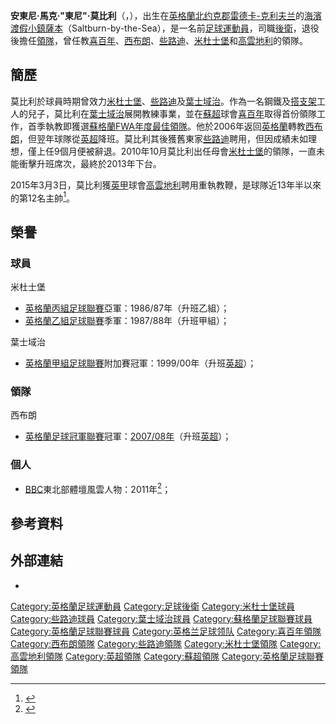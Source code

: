 {{noteTA|G1=足球|G2=FAcup|G3=蘇超|G4=英超
|T=zh-hans:托尼·莫布雷; zh-hk:東尼·莫比利;
|1=zh-hans:托尼; zh-hk:東尼;
|2=zh-hans:莫布雷; zh-hk:莫比利;
|3=zh-hans:安东尼·马克·"托尼"·莫布雷; zh-hk:安東尼·馬克·"東尼"·莫比利;
}}
{{Infobox football biography
| playername     = 東尼·莫比利<br />''Tony Mowbray''
| image          = [[File:Mowbray_Dinamo_Moscow_Celts.jpg|280px]]
| caption        = 擔任些路迪領隊時的莫比利
| fullname       = Anthony Mark Mowbray
| height         = {{height|ft=6|in=1}}
| dateofbirth    = {{birth date and age|1963|11|22|df=yes}}
| birth_place   = 英格蘭[[濱海薩爾特本|薩爾特本]]
| currentclub  = [[布莱克本流浪者足球俱乐部|布莱克本流浪者]]<br>([[領隊_(足球)|領隊]])
| position       = [[後衛_(足球)|後衛]]
| years1 = 1982–1991 | clubs1 = [[米德尔斯堡足球俱乐部|米杜士堡]] | caps1 = 348 | goals1 = 25
| years2 = 1991–1995 | clubs2 = [[凯尔特人足球俱乐部|些路迪]] | caps2 = 78 | goals2 = 6
| years3 = 1995–2000 | clubs3 = [[伊普斯维奇城足球俱乐部|葉士域治]] | caps3 = 128 | goals3 = 5
| nationalyears1 = 1989 | nationalteam1 = [[英格蘭足球代表乙隊|英格蘭B隊]] | nationalcaps1 = 3 | nationalgoals1 = 0
| manageryears1 = 2002      | managerclubs1 = [[伊普斯维奇城足球俱乐部|葉士域治]] (過渡領隊)
| manageryears2 = 2004–2006 | managerclubs2 = [[希伯尼安足球俱乐部|喜百年]]
| manageryears3 = 2006–2009 | managerclubs3 = [[西布罗姆维奇足球俱乐部|西布朗]]
| manageryears4 = 2009–2010 | managerclubs4 = [[凯尔特人足球俱乐部|些路迪]]
| manageryears5 = 2010–2013 | managerclubs5 = [[米德尔斯堡足球俱乐部|米杜士堡]]
| manageryears6 = 2015–2016 | managerclubs6 = [[考文垂足球俱乐部|高雲地利]]
| manageryears7 = 2017–     | managerclubs7 = [[布莱克本流浪者足球俱乐部|布莱克本流浪者]]
}}

'''安東尼·馬克·"東尼"·莫比利'''（{{lang-en|'''Anthony Mark "Tony" Mowbray'''}}，{{bd|1963年|11月22日|catidx=Mowbray, Tony}}），出生在[[英格蘭|英格蘭]][[北约克郡|北约克郡]][[雷德卡-克利夫兰|雷德卡-克利夫兰]]的[[海水浴場|海濱渡假小鎮]][[濱海薩爾特本|薩本]]（Saltburn-by-the-Sea），是一名前[[足球|足球]][[運動員|運動員]]，司職[[後衛_(足球)|後衛]]，退役後擔任[[教练|領隊]]，曾任教[[希伯尼安足球俱乐部|喜百年]]、[[西布罗姆维奇足球俱乐部|西布朗]]、[[凯尔特人足球俱乐部|些路迪]]、[[米德尔斯堡足球俱乐部|米杜士堡]]和[[考文垂足球俱乐部|高雲地利]]的領隊。

==簡歷==
莫比利於球員時期曾效力[[米德尔斯堡足球俱乐部|米杜士堡]]、[[凯尔特人足球俱乐部|些路迪]]及[[伊普斯维奇城足球俱乐部|葉士域治]]。作為一名鋼鐵及[[腳手架|搭支架]]工人的兒子，莫比利在[[伊普斯维奇城足球俱乐部|葉士域治]]展開教練事業，並在[[蘇超|蘇超]]球會[[希伯尼安足球俱乐部|喜百年]]取得首份領隊工作，首季執教即獲選[[蘇格蘭FWA年度最佳領隊|蘇格蘭FWA年度最佳領隊]]。他於2006年返回[[英格蘭|英格蘭]]轉教[[西布罗姆维奇足球俱乐部|西布朗]]，但翌年球隊從[[英超|英超]]降班。莫比利其後獲舊東家[[凯尔特人足球俱乐部|些路迪]]聘用，但因成績未如理想，僅上任9個月便被辭退。2010年10月莫比利出任母會[[米德尔斯堡足球俱乐部|米杜士堡]]的領隊，一直未能衝擊升班席次，最終於2013年下台。

2015年3月3日，莫比利獲[[英甲|英甲]]球會[[考文垂足球俱乐部|高雲地利]]聘用重執教鞭，是球隊近13年半以來的第12名主帥<ref name="Tony Mowbray">{{citenews |language=en |url=http://www.bbc.com/sport/0/football/31694467 |title=Coventry City: Tony Mowbray named new Sky Blues manager |work=''[[BBC_Sport|BBC Sport]]'' |date=2015-03-03 |accessdate=2015-03-03 |archive-date=2015-09-24 |archive-url=https://web.archive.org/web/20150924222044/http://www.bbc.com/sport/0/football/31694467 |dead-url=no }}</ref>。
<!--
==生平==
===球員===
;米杜士堡
After playing his first match for the club in 1982, Mowbray became captain of Middlesbrough in [[1986–87_Middlesbrough_F.C._season|1986]] when he was just 22 years old. Affectionately known to Boro fans as "Mogga", Mowbray became a legend in Middlesbrough for being a [[Saltburn-by-the-Sea|local lad]] who led the club from [[Middlesbrough_F.C._survival_from_liquidation|liquidation]] back into the top league of English football within two seasons. 

In 2007, Mowbray was placed at number 7 in a chronological list of Middlesbrough [http://web.archive.org/web/20080123154521/http://www.gazettelive.co.uk/boro-fc/boro-legends/ legends] compiled by local newspaper the Evening Gazette. The Middlesbrough club fanzine Fly me to the Moon is named after a quote about Mowbray from ex-Middlesbrough manager [[Bruce_Rioch|Bruce Rioch]]–“If I had to fly to the moon I'd take Tony Mowbray, my captain, with me. He's a magnificent man”. After 348 appearances for Boro, Mowbray moved to [[Glasgow_Celtic|Glasgow Celtic]] for £1,000,000.

;些路迪
During his playing career with Celtic, Mowbray's wife Bernadette, a native of Renfrewshire, died of breast cancer. It is often asserted that the "huddle" which Celtic players still perform before each match was arranged as a tribute to Bernadette.<ref> {{cite news|url=http://www.birminghampost.net/midlands-birmingham-sport/west-midlands-sports/2006/10/14/shaped-by-passion-and-grief-65233-17940375|title=Shaped by passion and grief|work=[[Birmingham_Post|Birmingham Post]]|last=Jawad|first=Hyder|date=14 October 2006|accessdate=1 March 2010}}</ref> However, it was merely suggested by Mowbray on a pre-season tour of Germany to bring the squad together at a time of uncertainty. {{Citation needed|date=March 2010}}

;葉士域治
He later moved on to [[Ipswich_Town_F.C.|Ipswich Town]], where he played for five years, becoming the team captain. He scored an equalising goal in the 2000 Division One playoff final victory against [[Barnsley_F.C.|Barnsley]]. Ipswich won the match 4–2 and secured promotion to the [[FA_Premier_League|FA Premier League]]. This match was both Mowbray's Wembley debut and the last of his playing career.

===教練及領隊===
;葉士域治
Once his playing career finished he moved into coaching, starting as a first team coach at Ipswich Town. He had a brief spell as caretaker manager of Ipswich, following the sacking of [[George_Burley|George Burley]] and prior to the appointment of [[Joe_Royle|Joe Royle]].<ref>{{Cite news|last=Davies|first=Christopher|title=Mowbray holds fort after Burley goes|url=http://www.telegraph.co.uk/sport/main.jhtml?xml=/sport/2002/10/12/sfnips12.xml|publisher=Telegraph|date=11 October 2002|accessdate=15 January 2008|location=London}}</ref>

;喜百年
In May 2004, Mowbray was appointed manager of [[Hibernian_F.C.|Hibernian]], replacing [[Bobby_Williamson|Bobby Williamson]].<ref>{{cite news|date=24 May 2004|url=http://news.bbc.co.uk/sport2/hi/football/teams/h/hibernian/3741809.stm|title=Mowbray is new Hibs boss|publisher=BBC Sport|accessdate=14 August 2007}}</ref> He gained much acclaim for the job he did, winning the [[Scottish_Football_Writers'_Association|Scottish Football Writers' Association]] manager of the year award in his first season.<ref>[http://news.bbc.co.uk/sport1/hi/football/scot_prem/4505709.stm Hartson wins writers' top prize], BBC Sport, 2 May 2005</ref> Hibs finished in the top four in the SPL in his only two full seasons in charge, which was the first time that Hibs had done this in the top division in consecutive seasons since [[Eddie_Turnbull|Eddie Turnbull]] was manager.

Hibs progressed to the later stages of every domestic cup competition in his tenure and made two appearances in European football. Hibs lost heavily to [[Dnipro_Dnipropetrovsk|Dnipro Dnipropetrovsk]] in the first round of the [[2005-06_UEFA_Cup|2005-06 UEFA Cup]] and on the [[away_goals_rule|away goals rule]] to [[OB_Odense|OB Odense]] in the [[2006_Intertoto_Cup|2006 Intertoto Cup]]. During mid-2006, Mowbray was interviewed for the vacant managerial position at [[Ipswich_Town_F.C.|Ipswich Town]], but he rejected their approach.<ref>[http://news.bbc.co.uk/sport1/hi/football/teams/i/ipswich_town/4985882.stm Mowbray rejects Ipswich approach], BBC Sport, 19 May 2006.</ref> In September 2006 he signed a 12 month rolling deal with Hibs that was due to take effect from July 2007.<ref>{{cite news|date=7 September 2006|url=http://news.bbc.co.uk/sport2/hi/football/scot_prem/5323912.stm|title=New Hibs deal for manager Mowbray|publisher=BBC Sport|accessdate=14 August 2007}}</ref> Just one month later however, Mowbray moved to [[West_Bromwich_Albion|West Bromwich Albion]].

;西布朗
In early October 2006, media reports linked him with the vacant managerial position at West Brom. On 10 October, it was confirmed by West Brom that they had asked Hibernian for permission to interview Mowbray, which was granted the following day. On 13 October, West Bromwich Albion announced that they had appointed Mowbray as their new manager.<ref>{{cite news|date=13 October 2006|url=http://news.bbc.co.uk/sport1/hi/football/teams w/west_bromwich_albion/6043410.stm|title=Mowbray leaves Hibs for West Brom|publisher=BBC Sport|accessdate=25 April 2007}}</ref>

Mowbray replaced [[Bryan_Robson|Bryan Robson]] as Albion manager, and immediately faced the task of returning the Baggies to the [[FA_Premier_League|Premier League]] after relegation under Robson the previous season. Although he managed to turn around the club's poor away form, an indifferent run of results at home towards the end of the season meant that Albion finished fourth in The Championship table behind [[Sunderland_A.F.C.|Sunderland]], [[Birmingham_City_F.C.|Birmingham City]] and [[Derby_County_F.C.|Derby County]], and faced the lottery of the [[Football_League_Championship_playoffs|Championship Play-Offs]]. Despite two famous victories over old rivals [[Wolverhampton_Wanderers|Wolverhampton Wanderers]] in the semi finals, Albion lost 1–0 to [[Derby_County_F.C.|Derby County]] in the [[Wembley_Stadium|Wembley]] final.

As a result, during the close season, Mowbray set about restructuring his squad, moving out several of Robson's players for multi-million pound fees, after press reports of dressing room division.<ref>[http://www.expressandstar.com/2007/09/12/boss-i-had-to-clear-decks/ Boss: I had to clear decks] Express & Star, 12 September 2007</ref>  High profile players such as [[Jason_Koumas|Jason Koumas]], [[Diomansy_Kamara|Diomansy Kamara]] and [[Curtis_Davies|Curtis Davies]] were sold to Premier League clubs for large fees, in addition to the departures of [[Paul_McShane_(Irish_footballer)|Paul McShane]], [[Nathan_Ellington|Nathan Ellington]], [[Darren_Carter|Darren Carter]] and [[Steve_Watson|Steve Watson]]. Mowbray replaced them by signing a total of 14 permanent and loan players in the summer transfer window, making an overall profit in the process.  His most expensive signings were [[Chris_Brunt|Chris Brunt]] from [[Sheffield_Wednesday|Sheffield Wednesday]] for £3 million, [[Leon_Barnett|Leon Barnett]] from [[Luton_Town|Luton Town]] for £2.5 million, and [[James_Morrison_(footballer)|James Morrison]] from Middlesbrough for £1.5 million.

Despite the large changes in his squad, Mowbray won the [[Football_League_Championship_Manager_of_the_Month|Championship Manager of the Month award]] in September 2007, after Albion gained 13 out of the maximum 15 points and climbed to 2nd in the Division.<ref> {{cite news|date=4 October 2007|url=http://www.wba.premiumtv.co.uk/page/News/0,,10366~1127177,00.html|title=Mowbray wins award|publisher=West Bromwich Albion FC|accessdate=4 October 2007}}</ref> At the start of 2008, Mowbray's young Albion team topped the table, receiving growing plaudits from the media<ref>{{cite news|url=http://sport.independent.co.uk/football/coca_cola/article3286759.ece|work=The Independent|title=West Bromwich Albion 4 Bristol City 1: Bednar fires Albion to the summit|first=Jon|last=Culley|date=27 December 2007|accessdate=25 May 2010|location=London}}</ref> and supporters<ref>[http://icbirmingham.icnetwork.co.uk/birminghampost/sport/albion/tm_method=full%26objectid=20293494%26siteid=50002-name_page.html Mowbray hails Baggies fans] Birmingham Post, 28 December 2007</ref> alike for their attractive brand of attacking one touch passing football, a reflection of Mowbray's staunch footballing philosophy.<ref>[http://icbirmingham.icnetwork.co.uk/birminghampost/sport/murphy/tm_method=full%26objectid=20233741%26siteid=50002-name_page.html Mowbray can pass Premier test] Birmingham Post, 11 December 2007</ref>

Mowbray guided West Brom to the [[Football_League_Championship|Football League Championship]] title, meaning promotion to the [[Premier_League_2008-09|Premier League]] and reached the [[FA_Cup_Semi-finals|semi-final]] of the [[FA_Cup|FA Cup]]. The semi-final, the first to be played at the new [[Wembley_Stadium|Wembley Stadium]], pitted West Brom against Portsmouth, the only remaining Premier League team left in the FA Cup. Portsmouth won the match 1–0 with the only goal of the game coming from Kanu. Mowbray won the Championship manager of the month award for April,<ref>{{cite news|title=Mowbray claims managerial award|url=http://news.bbc.co.uk/sport1/hi/football/teams/w/west_bromwich_albion/7391042.stm|publisher=BBC Sport|date=8 May 2008|accessdate=14 May 2008}}</ref> as well as the [[League_Managers_Association|League Managers Association]] manager of the year award.<ref>{{cite news|title=Ferguson wins managerial honour|url=http://news.bbc.co.uk/sport1/hi/football/teams/m/man_utd/7397622.stm|publisher=BBC Sport|date=13 May 2008|accessdate=14 May 2008}}</ref>

After a poor 2008–09 season, West Brom were relegated from the Premier League, finishing 20th. Mowbray was still thought highly of by the fans, however, and this was evidenced by them wearing Mowbray masks at their last game of the season.<ref>{{cite news |url=http://www.birminghammail.net/birmingham-sport/west-bromwich-albion-fc/west-bromwich-albion-fc-news/2009/05/06/baggies-fans-plan-masked-tribute-to-tony-mowbray-97319-23556332|title=Baggies fans plan masked tribute to Tony Mowbray|work=[[Birmingham_Mail|Birmingham Mail]]|date=6 May 2009|accessdate=9 June 2010|last=Montgomery|first=Ken}}</ref> Mowbray left the club for [[Celtic_F.C.|Celtic]] shortly afterwards.

;些路迪
On 8 June 2009 it was reported that [[Celtic_F.C.|Celtic]] had approached West Bromwich Albion for permission to speak to Mowbray about their managerial vacancy.<ref>{{cite news|title=Celtic make approach for Mowbray|url=http://news.bbc.co.uk/sport1/hi/football/teams/c/celtic/8086779.stm|publisher=BBC Sport|date=8 June 2009|accessdate=8 June 2009}}</ref> A compensation fee of £2 million was agreed, and Celtic declared Mowbray as their new manager on 16 June 2009.<ref>{{cite news|url=http://news.bbc.co.uk/sport2/hi/football/teams/c/celtic/8086779.stm|title=Mowbray confirmed as Celtic boss|date=16 June 2009|work=BBC Sport|accessdate=16 June 2009}}</ref> He was unveiled as Celtic manager at a press conference a day later. His coaching team was [[Neil_Lennon|Neil Lennon]], [[Peter_Grant_(footballer)|Peter Grant]], [[Mark_Venus|Mark Venus]] and [[Stevie_Woods|Stevie Woods]].<ref>{{cite news|title=Celtic make approach for Mowbray|url=http://news.bbc.co.uk/sport1/hi/football/teams/c/celtic/8121464.stm|publisher=BBC Sport|date=26 June 2009|accessdate=26 June 2009}}</ref> On 12 September 2009 was named as the Coach of the Month of August in the [[Scottish_Premier_League|Scottish Premier League]].<ref>[http://www.transfermarkt.de/de/news/31294/mowbray-ausgezeichnet.html Mowbray ausgezeichnet] TransferMarkt, 11 September 2009</ref>

Mowbray was described as "beleagured" by ''[[The_Herald_(Glasgow)|The Herald]]'' after Celtic fell 10 points behind [[Old_Firm|Old Firm]] rivals [[Rangers_F.C.|Rangers]] in the [[Scottish_Premier_League|SPL]] [[list_of_Scottish_football_champions|title]] race after a 2–1 [[Celtic_Park|home]] defeat by [[Hibernian_F.C.|Hibs]].<ref name = "herald">[http://www.heraldscotland.com/sport/spl/hibernian/mowbray-refuses-to-admit-title-race-is-over-as-hibernian-put-massive-dent-in-celtic-s-championship-hopes-1.1001940 Mowbray refuses to admit title race is over as Hibernian put massive dent in Celtic’s championship hopes], ''[[The_Herald_(Glasgow)|The Herald]]'', 27 January 2010.</ref> Mowbray decided to make significant changes to his squad during the January 2010 transfer window, selling [[Gary_Caldwell|Gary Caldwell]] and [[Barry_Robson|Barry Robson]], which apparently caused disruption to the team in the immediate aftermath of those deals being completed.<ref name = "herald"/> As of 28 January 2010, Mowbray's record as Celtic manager was worse than [[John_Barnes_(footballer)|John Barnes]], who was sacked midway through his first season in charge.<ref>{{cite news|url=http://www.thescottishsun.co.uk/scotsol/homepage/sport/spl/2828052/Worse-than-Barnes.html|title=Worse than Barnes|first=Derek|last=McGregor|work=[[the_Sun_(newspaper)|The Sun]]|date=28 January 2010|accessdate=28 January 2010}}</ref> Further poor results, particularly a record 4–0 defeat by [[St._Mirren_F.C.|St. Mirren]], led to Mowbray being sacked on 25 March.<ref>{{cite news|url=http://news.bbc.co.uk/sport1/hi/football/teams/c/celtic/8586352.stm|title=Celtic part company with manager Tony Mowbray|publisher=[[BBC_Sport|BBC Sport]]|date=25 March 2010|accessdate=25 March 2010}}</ref>

It was revealed in May 2010 that Celtic had yet to agree compensation with Mowbray and his management team which could be as much as £1.4 million.<ref>[http://www.skysports.com/story/0,19528,11095_6168961,00.html LMA – Mowbray still waiting] Sky Sports, 23 May 2010</ref>

;米杜士堡
Mowbray was appointed Middlesbrough manager on 26 October 2010, replacing Gordon Strachan.<ref>{{cite web|url=http://www.mfc.co.uk/articles/20101026/mowbray-is-new-boro-manager-_70638_2197173|title=Mowbray Is New Boro Manager|publisher=[[Middlesbrough_F.C.|Middlesbrough F.C.]] official website|accessdate=26 October 2010}}</ref> Mowbray lost his first match in charge, 2–1 against [[Bristol_City_F.C.|Bristol City]],<ref>{{cite news |url=http://www.dailymail.co.uk/sport/football/article-1325111/Middlesbrough-1-Bristol-City-2-Mowbrays-bow-spoiled-marvellous-Marvin.html|last=Helm|first=John|title=Middlesbrough 1 Bristol City 2: Tony Mowbray's bow spoiled by marvellous Marvin Elliott|work=[[Daily_Mail|Mail Online]]|date=30 October 2010|accessdate=31 October 2010}}</ref> but followed this with wins against [[Crystal_Palace_F.C.|Crystal Palace]] and [[Scunthorpe_United_F.C.|Scunthorpe]]. Mowbray guided Boro to [[Football_League_Championship|Championship]] safety,<ref>{{cite news|url=http://www.gazettelive.co.uk/boro-fc/boro-fc-reports/2011/04/25/hull-2-boro-4-84229-28579803|title=Hull City 2 Boro 4|work=[[Evening_Gazette_(Teesside)|Evening Gazette]]|first=Anthony|last=Vickers|accessdate=28 April 2011|date=25 April 2011}}</ref> having joined the club when they were 22nd in the league. The club finished the season well, winning 4-2, 3-0 and 3-0 against [[Hull_City_A.F.C.|Hull City]], [[Cardiff_City_F.C.|Cardiff]] and [[Doncaster_Rovers|Doncaster Rovers]] respectively. They finished 12th in the league table. The same season, Mowbray started giving youngsters a first team place such as [[Joe_Bennett_(footballer)|Joe Bennett]], [[Luke_Williams_(English_footballer)|Luke Williams]] and [[Richard_Smallwood_(footballer)|Richard Smallwood]]. Mowbray also start giving [[Marvin_Emnes|Marvin Emnes]] more playing after returning on loan from [[Swansea_City_A.F.C.|Swansea City]] and start scoring goals. {{Citation needed|date=October 2011}}

In the close season, Mowbray began his re-structuring of the Middlesbrough side by offloading [[Willo_Flood|Willo Flood]], [[Maximilian_Haas|Maxi Haas]] and [[Andrew_Davies_(footballer)|Andrew Davies]]. Middlesbrough lost the services of [[Andrew_Taylor_(footballer_born_1986)|Andrew Taylor]], but were able to move on highly paid players [[Kris_Boyd|Kris Boyd]] and [[Didier_Digard|Didier Digard]]. Mowbray then signed his second permanent signing as Middlesbrough manager in free agent [[Malaury_Martin|Malaury Martin]]. Boro began the 2011–12 season with a 2-2 home draw against Portsmouth. Because of their great start to the season Mowbray won Manager of the month for September. {{Citation needed|date=October 2011}}

==私人生活==
Mowbray is married to Amber and has three sons: Lucas, Max and Oliver.<ref>{{cite news|last=Fraser|first=Alan|title=Mowbray, the 'miserable sod' whose life was truly kissed by an angel|url=http://www.dailymail.co.uk/pages/live/articles/sport/football.html?in_article_id=556192&in_page_id=1779|publisher=Daily Mail|date=3 April 2008|accessdate=8 May 2008|location=London}}</ref> Mowbray has not drunk alcohol since around the age of 19.<ref>{{cite news|last=Walters|first=Mike|title=West Brom manager Tony Mowbray prepares promotion feast|url=http://www.mirror.co.uk/sport/football/2008/04/25/west-brom-manager-tony-mowbray-prepares-promotion-feast-89520-20394247|publisher=[[Daily_Mirror|Daily Mirror]]|date=25 May 2008|accessdate=25 May 2008}}</ref>

Mowbray's first wife, Bernadette died on New Year's Day 1995, aged 24, just eight months into their marriage.<ref>{{cite news|last=Smith|first=Steve|title=Mowbray, the 'miserable sod' whose life was truly kissed by an angel|url=http://www.encyclopedia.com/doc/1G1-75460619.html|publisher=Daily Record|date=12 June 2001|accessdate=4 February 2010}}</ref>
-->

==榮譽==
===球員===
;米杜士堡
* [[英格蘭足球聯賽|英格蘭丙組足球聯賽]]亞軍：1986/87年（升班乙組）；
* [[英格蘭足球聯賽|英格蘭乙組足球聯賽]]季軍：1987/88年（升班甲組）；

;葉士域治
* [[英格蘭足球聯賽|英格蘭甲組足球聯賽]]附加賽冠軍：1999/00年（升班[[英超|英超]]）； 

===領隊===
;西布朗
* [[英格蘭足球冠軍聯賽|英格蘭足球冠軍聯賽]]冠軍：[[2007年至2008年英格蘭足球冠軍聯賽|2007/08年]]（升班[[英超|英超]]）；

===個人===
* [[BBC|BBC]]東北部體壇風雲人物：2011年<ref>{{cite news |language=en |url=http://news.bbc.co.uk/sport2/hi/football/16093814.stm |title=Middlesbrough boss Tony Mowbray wins North East sport award |publisher=''[[BBC_Sport|BBC Sport]]'' |date=2011-12-08 |accessdate=2011-12-09 |archive-date=2012-01-14 |archive-url=https://web.archive.org/web/20120114071828/http://news.bbc.co.uk/sport2/hi/football/16093814.stm |dead-url=no }}</ref>；

==參考資料==
{{reflist}}

==外部連結==
*{{soccerbase|id=5644}}

{{布力般流浪球員名單}}
{{高雲地利領隊}} 
{{蘇格蘭FWA年度最佳領隊}}

{{DEFAULTSORT:Mowbray, Tony}}
[[Category:英格蘭足球運動員|Category:英格蘭足球運動員]]
[[Category:足球後衛|Category:足球後衛]]
[[Category:米杜士堡球員|Category:米杜士堡球員]]
[[Category:些路迪球員|Category:些路迪球員]]
[[Category:葉士域治球員|Category:葉士域治球員]]
[[Category:蘇格蘭足球聯賽球員|Category:蘇格蘭足球聯賽球員]]
[[Category:英格蘭足球聯賽球員|Category:英格蘭足球聯賽球員]]
[[Category:英格兰足球领队|Category:英格兰足球领队]]
[[Category:喜百年領隊|Category:喜百年領隊]]
[[Category:西布朗領隊|Category:西布朗領隊]]
[[Category:些路迪領隊|Category:些路迪領隊]]
[[Category:米杜士堡領隊|Category:米杜士堡領隊]]
[[Category:高雲地利領隊|Category:高雲地利領隊]] 
[[Category:英超領隊|Category:英超領隊]]
[[Category:蘇超領隊|Category:蘇超領隊]]
[[Category:英格蘭足球聯賽領隊|Category:英格蘭足球聯賽領隊]]